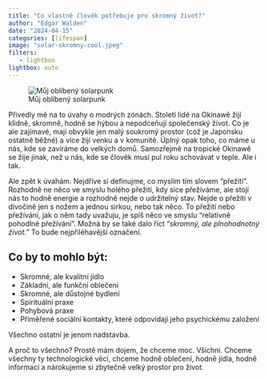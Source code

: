 ```yaml
---
title: "Co vlastně člověk potřebuje pro skromný život?"
author: "Edgar Walden"
date: "2024-04-15"
categories: [lifespan]
image: "solar-skromny-cool.jpeg"
filters:
   - lightbox
lightbox: auto
---
```

![Můj oblíbený solarpunk](solar-skromny-cool.jpeg)

Přivedly mě na to úvahy o modrých zónách. Století lidé na Okinawě žijí klidně, skromně, hodně se hýbou a nepodceňují společenský život. Co je ale zajímavé, mají obvykle jen malý soukromý prostor (což je Japonsku ostatně běžné) a více žijí  venku a v komunitě. Úplný opak toho, co máme u nás, kde se zavíráme do velkých domů. Samozřejmě na tropické Okinawě se žije jinak, než u nás, kde se člověk musí pul roku schovávat v teple. Ale i tak.     

Ale zpět k úvahám. Nejdříve si definujme, co myslím tím slovem "přežití". Rozhodně ne něco ve smyslu holého přežití, kdy sice přežíváme, ale stojí nás to hodně energie a rozhodně nejde o udržitelný stav. Nejde o přežití v divočině jen s nožem a jednou sirkou, nebo tak něco. To přežití nebo přežívání, jak o něm tady uvažuju, je spíš něco ve smyslu "relativně pohodlné přežívání". Možná by se také dalo říct "*skromný, ale plnohodnotný život.*" To bude nejpřiléhavější označení.

## Co by to mohlo být:

- Skromné, ale kvalitní jídlo
- Základní, ale funkční oblečení
- Skromné, ale důstojné bydlení
- Spirituální praxe
- Pohybová praxe
- Přiměřené sociální kontakty, které odpovídají jeho psychickému založení 

Všechno ostatní je jenom nadstavba.

A proč to všechno? Prostě mám dojem, že chceme moc. Všichni. Chceme všechny ty technologické věci, chceme hodně oblečení, hodně jídla, hodně informací a nárokujeme si zbytečně velký prostor pro život.    
